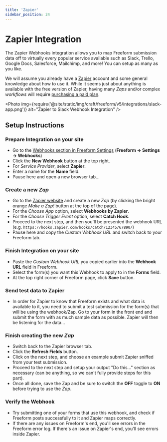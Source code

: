 ```yaml
---
title: 'Zapier'
sidebar_position: 24
---
```



# Zapier Integration<Badge type="pro" text="Pro" />

The Zapier Webhooks integration allows you to map Freeform submission data off to virtually every popular service available such as Slack, Trello, Google Docs, Salesforce, Mailchimp, and more! You can setup as many as you like.

We will assume you already have a [Zapier](https://zapier.com/) account and some general knowledge about how to use it. While it seems just about anything is available with the free version of Zapier, having many _Zaps_ and/or complex _workflows_ will require [purchasing a paid plan](https://zapier.com/pricing).

<Photo
  img={require('@site/static/img/craft/freeform/v5/integrations/slack-app.png')}
  alt="Zapier to Slack Webhook Integration"
/>

## Setup Instructions

<VerticalStepWrapper>
<StepMarkdown>

### Prepare Integration on your site

- Go to the [Webhooks section in Freeform Settings](../configuration/settings.mdx#webhooks) (**Freeform → Settings → Webhooks**)
- Click the **New Webhook** button at the top right.
- For _Service Provider_, select **Zapier**.
- Enter a name for the **Name** field.
- Pause here and open a new browser tab...

</StepMarkdown>
<StepMarkdown>

### Create a new <i>Zap</i>

- Go to the [Zapier website](https://zapier.com/app/zaps) and create a new _Zap_ (by clicking the bright orange _Make a Zap!_ button at the top of the page).
- For the _Choose App_ option, select **Webhooks by Zapier**.
- For the _Choose Trigger Event_ option, select **Catch Hook**.
- Proceed to the next step, and then you'll be presented the webhook URL (e.g. `https://hooks.zapier.com/hooks/catch/12345/67890/`)
- Pause here and copy the _Custom Webhook URL_ and switch back to your Freeform tab.

</StepMarkdown>
<StepMarkdown>

### Finish Integration on your site

- Paste the _Custom Webhook URL_ you copied earlier into the **Webhook URL** field in Freeform.
- Select the form(s) you want this Webhook to apply to in the **Forms** field.
- At the top right corner of Freeform page, click **Save** button.

</StepMarkdown>
<StepMarkdown>

### Send test data to Zapier

- In order for Zapier to know that Freeform exists and what data is available to it, you need to submit a test submission for the form(s) that will be using the webhook/Zap. Go to your form in the front end and submit the form with as much sample data as possible. Zapier will then be listening for the data...

</StepMarkdown>
<StepMarkdown>

### Finish creating the new <i>Zap</i>

- Switch back to the Zapier browser tab.
- Click the **Refresh Fields** button.
- Click on the next step, and choose an example submit Zapier sniffed from your test submission.
- Proceed to the next step and setup your output "Do this..." section as necessary (can be anything, so we can't fully provide steps for this part).
- Once all done, save the Zap and be sure to switch the **OFF** toggle to **ON** before trying to use the _Zap_.

</StepMarkdown>
<StepMarkdown>

### Verify the Webhook

- Try submitting one of your forms that use this webhook, and check if Freeform posts successfully to it and Zapier maps correctly.
- If there are any issues on Freeform's end, you'll see errors in the Freeform error log. If there's an issue on Zapier's end, you'll see errors inside Zapier.

</StepMarkdown>
</VerticalStepWrapper>
